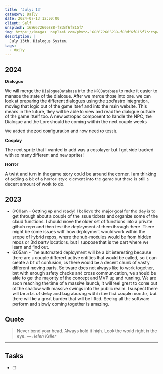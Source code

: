 ```yaml
---
title: 'July: 13'
category: Daily
date: 2024-07-13 12:00:00
client: Self
unsplash: 1686672605288-f83df6f815f7
img: https://images.unsplash.com/photo-1686672605288-f83df6f815f7?crop=entropy&cs=srgb&fm=jpg&ixid=MnwzNjM5Nzd8MHwxfHJhbmRvbXx8fHx8fHx8fDE2ODE3NDg2ODY&ixlib=rb-4.0.3&q=85
description: |
  July 13th. Dialogue System.
tags:
  - daily
---
```



## 2024

**Dialogue**

We will merge the `DialogueDatabase` into the `NPCDatabase` to make it easier to manage the state of the dialogue.
After we merge those into one, we can look at preparing the different dialogues using the zod/astro integration, moving that logic out of the game itself and into the main website.
This means in the future, they will be able to view and read the dialogue outside of the game itself too.
A new astropad component to handle the NPC, the Dialogue and the Lore should be coming wiithin the next couple weeks.

We added the zod configuration and now need to test it.

**Cosplay**

The next sprite that I wanted to add was a cosplayer but I got side tracked with so many different and new sprites!

**Horror**

A twist and turn in the game story could be around the corner.
I am thinking of adding a bit of a horror-style element into the game but there is still a decent amount of work to do.

## 2023
- 6:00am - Getting up and ready! I believe the major goal for the day is to get through about a couple of the issue tickets and organize some of the cloud functions. I should move the older set of functions into a private github repo and then test the deployment of them through there. There might be some issues with how deployment would work within the scope of hybrid repos, where the sub-modules would be from hidden repos or 3rd party locations, but I suppose that is the part where we learn and find out.
- 6:05am - The automated deployment will be a bit interesting because there are a couple different active entities that would be called, so it can create a bit of confusion, as there would be a decent chunk of vastly different moving parts. Software does not always like to work together, but with enough safety checks and cross communication, we should be able to get the majority of the concept and MVP up and running. We are soon reaching the time of a massive launch, it will feel great to come out of the shadow with massive swings into the public realm. I suspect there will be a bit of delay and bug abusing within the first couple months, but there will be a great burden that will be lifted. Seeing all the software perform and slowly coming together is amazing. 

## Quote

> Never bend your head. Always hold it high. Look the world right in the eye.
> — <cite>Helen Keller</cite>

---

## Tasks

- [ ]
